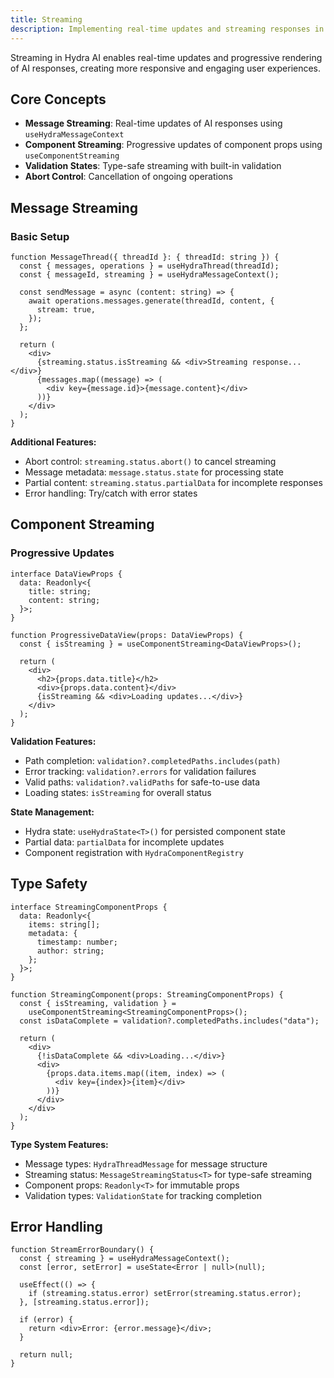 ```yaml
---
title: Streaming
description: Implementing real-time updates and streaming responses in Hydra AI.
---
```


Streaming in Hydra AI enables real-time updates and progressive rendering of AI responses, creating more responsive and engaging user experiences.

## Core Concepts

- **Message Streaming**: Real-time updates of AI responses using `useHydraMessageContext`
- **Component Streaming**: Progressive updates of component props using `useComponentStreaming`
- **Validation States**: Type-safe streaming with built-in validation
- **Abort Control**: Cancellation of ongoing operations

## Message Streaming

### Basic Setup

```tsx title="Basic Message Streaming"
function MessageThread({ threadId }: { threadId: string }) {
  const { messages, operations } = useHydraThread(threadId);
  const { messageId, streaming } = useHydraMessageContext();

  const sendMessage = async (content: string) => {
    await operations.messages.generate(threadId, content, {
      stream: true,
    });
  };

  return (
    <div>
      {streaming.status.isStreaming && <div>Streaming response...</div>}
      {messages.map((message) => (
        <div key={message.id}>{message.content}</div>
      ))}
    </div>
  );
}
```

**Additional Features:**

- Abort control: `streaming.status.abort()` to cancel streaming
- Message metadata: `message.status.state` for processing state
- Partial content: `streaming.status.partialData` for incomplete responses
- Error handling: Try/catch with error states

## Component Streaming

### Progressive Updates

```tsx title="Progressive Component Updates"
interface DataViewProps {
  data: Readonly<{
    title: string;
    content: string;
  }>;
}

function ProgressiveDataView(props: DataViewProps) {
  const { isStreaming } = useComponentStreaming<DataViewProps>();

  return (
    <div>
      <h2>{props.data.title}</h2>
      <div>{props.data.content}</div>
      {isStreaming && <div>Loading updates...</div>}
    </div>
  );
}
```

**Validation Features:**

- Path completion: `validation?.completedPaths.includes(path)`
- Error tracking: `validation?.errors` for validation failures
- Valid paths: `validation?.validPaths` for safe-to-use data
- Loading states: `isStreaming` for overall status

**State Management:**

- Hydra state: `useHydraState<T>()` for persisted component state
- Partial data: `partialData` for incomplete updates
- Component registration with `HydraComponentRegistry`

## Type Safety

```tsx title="Type-Safe Component"
interface StreamingComponentProps {
  data: Readonly<{
    items: string[];
    metadata: {
      timestamp: number;
      author: string;
    };
  }>;
}

function StreamingComponent(props: StreamingComponentProps) {
  const { isStreaming, validation } =
    useComponentStreaming<StreamingComponentProps>();
  const isDataComplete = validation?.completedPaths.includes("data");

  return (
    <div>
      {!isDataComplete && <div>Loading...</div>}
      <div>
        {props.data.items.map((item, index) => (
          <div key={index}>{item}</div>
        ))}
      </div>
    </div>
  );
}
```

**Type System Features:**

- Message types: `HydraThreadMessage` for message structure
- Streaming status: `MessageStreamingStatus<T>` for type-safe streaming
- Component props: `Readonly<T>` for immutable props
- Validation types: `ValidationState` for tracking completion

## Error Handling

```tsx title="Stream Error Handling"
function StreamErrorBoundary() {
  const { streaming } = useHydraMessageContext();
  const [error, setError] = useState<Error | null>(null);

  useEffect(() => {
    if (streaming.status.error) setError(streaming.status.error);
  }, [streaming.status.error]);

  if (error) {
    return <div>Error: {error.message}</div>;
  }

  return null;
}
```
